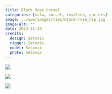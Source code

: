 ```yaml
---
title: Black Rose Corset
categories: [nsfw, corset, rosettes, garters]
image: ../www/images/ties/black-rose_hip.jpg
image-alt: ""
date: 2024-11-20
credits: 
  design: Setonix
  rigger: Setonix
  model: Setonix
  photo: Setonix
---
```


::: {layout-ncol=3}

![](../www/images/ties/black-rose_zombie.jpg)

![](../www/images/ties/black-rose_prim.jpg)

![](../www/images/ties/black-rose_hip.jpg)

:::

<!---
![](../www/images/ties/black-rose_straight.jpg)

![](../www/images/ties/black-rose_close.jpg)

![](../www/images/ties/black-rose_drape.jpg)

![](../www/images/ties/black-rose_elbows.jpg)

![](../www/images/ties/black-rose_faerie.jpg)


![](../www/images/ties/black-rose_hip2.jpg)

![](../www/images/ties/black-rose_below.jpg)

![](../www/images/ties/black-rose_breast.jpg)

![](../www/images/ties/black-rose_butt.jpg)

![](../www/images/ties/black-rose_knee.jpg)

![](../www/images/ties/black-rose_lean.jpg)

![](../www/images/ties/black-rose_legs.jpg)

![](../www/images/ties/black-rose_back.jpg)

![](../www/images/ties/black-rose_muscles.jpg)

![](../www/images/ties/black-rose_muscles2.jpg)

![](../www/images/ties/black-rose_praise.jpg)

![](../www/images/ties/black-rose_sit.jpg)

-->
